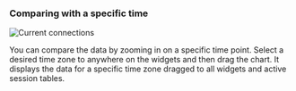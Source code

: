 ### Comparing with a specific time

<InDoc product="postgresql,mysql,oracle-pro,oracle"><ImgLang img='db-count-trend-extend-time.png' desc='Active sessions' /></InDoc>

<InDoc product="redis"><ImgLang img='db-count-trend-extend-time-redis.png' desc='Number of instructions processed per second' /></InDoc>

<InDoc product="altibase,cubrid"><ImgLang img='db-count-trend-extend-time-altibase.png' desc='Number of instructions processed per second' multi="true" /></InDoc>

<InDoc product="mongodb">

![Current connections](/img/db-count-trend-extend-time-mongodb.png)

</InDoc>

You can compare the data by zooming in on a specific time point. Select a desired time zone to anywhere on the widgets and then drag the chart. It displays the data for a specific time zone dragged to all widgets and active session tables.
